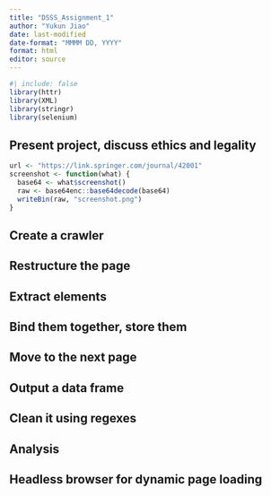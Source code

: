 ```yaml
---
title: "DSSS_Assignment_1"
author: "Yukun Jiao"
date: last-modified
date-format: "MMMM DD, YYYY"
format: html
editor: source
---
```

```r
#| include: false
library(httr)
library(XML)
library(stringr)
library(selenium)
```

## Present project, discuss ethics and legality
```r
url <- "https://link.springer.com/journal/42001"
screenshot <- function(what) {
  base64 <- what$screenshot()
  raw <- base64enc::base64decode(base64)
  writeBin(raw, "screenshot.png")
}
```

## Create a crawler

## Restructure the page

## Extract elements

## Bind them together, store them

## Move to the next page

## Output a data frame

## Clean it using regexes

## Analysis

## Headless browser for dynamic page loading

##  